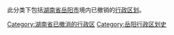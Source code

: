 此分类下包括[[湖南省|湖南省]][[岳阳市|岳阳市]]境内已撤销的[[行政区划|行政区划]]。

[[Category:湖南省已撤消的行政区|Category:湖南省已撤消的行政区]]
[[Category:岳阳行政区划史|Category:岳阳行政区划史]]